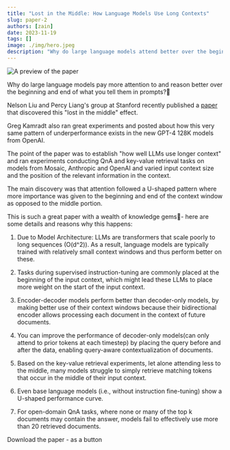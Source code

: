 ```yaml
---
title: "Lost in the Middle: How Language Models Use Long Contexts"
slug: paper-2
authors: [zain]
date: 2023-11-19
tags: []
image: ./img/hero.jpeg
description: "Why do large language models attend better over the beginning and end of thier context?"
---
```

![A preview of the paper](./img/hero.jpeg)

<!-- truncate -->


Why do large language models pay more attention to and reason better over the beginning and end of what you tell them in prompts?🤔

Nelson Liu and Percy Liang's group at Stanford recently published a [paper](https://arxiv.org/abs/2307.03172) that discovered this "lost in the middle" effect. 

Greg Kamradt also ran great experiments and posted about how this very same pattern of underperformance exists in the new GPT-4 128K models from OpenAI. 

The point of the paper was to establish "how well LLMs use longer context" and ran experiments conducting QnA and key-value retrieval tasks on models from Mosaic, Anthropic and OpenAI and varied input context size and the position of the relevant information in the context.

The main discovery was that attention followed a U-shaped pattern where more importance was given to the beginning and end of the context window as opposed to the middle portion.

This is such a great paper with a wealth of knowledge gems💎- here are some details and reasons why this happens:

1. Due to Model Architecture: LLMs are transformers that scale poorly to long sequences (O(d^2)). As a result, language models are typically trained with relatively small context windows and thus perform better on these.

2. Tasks during supervised instruction-tuning are commonly placed at the beginning of the input context, which might lead these LLMs to place more weight on the start of the input context.

3. Encoder-decoder models perform better than decoder-only models, by making better use of their context windows because their bidirectional encoder allows processing each document in the context of future documents.

4. You can improve the performance of decoder-only models(can only attend to prior tokens at each timestep) by placing the query before and after the data, enabling query-aware contextualization of documents.

6. Based on the key-value retrieval experiments, let alone attending less to the middle, many models struggle to simply retrieve matching tokens that occur in the middle of their input context.

7. Even base language models (i.e., without instruction fine-tuning) show a U-shaped performance curve.

8. For open-domain QnA tasks, where none or many of the top k documents may contain the answer, models fail to effectively use more than 20 retrieved documents.

<p>
  <DownloadButton link={require('./download/2307.03172.pdf').default}>Download the paper - as a button</DownloadButton>
</p>

<!-- We could create a specific template for Paper Review's -->

<WhatNext />

